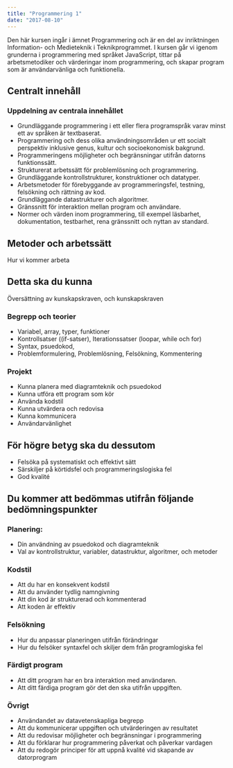 ```yaml
---
title: "Programmering 1"
date: "2017-08-10"
---
```


Den här kursen ingår i ämnet Programmering och är en del av inriktningen Information- och Medieteknik i Teknikprogrammet. I kursen går vi igenom grunderna i programmering med språket JavaScript, tittar på arbetsmetodiker och värderingar inom programmering, och skapar program som är användarvänliga och funktionella.

## Centralt innehåll

### Uppdelning av centrala innehållet

- Grundläggande programmering i ett eller flera programspråk varav minst ett av språken är textbaserat.
- Programmering och dess olika användningsområden ur ett socialt perspektiv inklusive genus, kultur och socioekonomisk bakgrund.
- Programmeringens möjligheter och begränsningar utifrån datorns funktionssätt.
- Strukturerat arbetssätt för problemlösning och programmering.
- Grundläggande kontrollstrukturer, konstruktioner och datatyper.
- Arbetsmetoder för förebyggande av programmeringsfel, testning, felsökning och rättning av kod.
- Grundläggande datastrukturer och algoritmer.
- Gränssnitt för interaktion mellan program och användare.
- Normer och värden inom programmering, till exempel läsbarhet, dokumentation, testbarhet, rena gränssnitt och nyttan av standard.

## Metoder och arbetssätt

Hur vi kommer arbeta

## Detta ska du kunna

Översättning av kunskapskraven, och kunskapskraven

### Begrepp och teorier

- Variabel, array, typer, funktioner
- Kontrollsatser ((if-satser), Iterationssatser (loopar, while och for)
- Syntax, psuedokod,
- Problemformulering, Problemlösning, Felsökning, Kommentering

### Projekt

- Kunna planera med diagramteknik och psuedokod
- Kunna utföra ett program som kör
- Använda kodstil
- Kunna utvärdera och redovisa
- Kunna kommunicera
- Användarvänlighet

## För högre betyg ska du dessutom

- Felsöka på systematiskt och effektivt sätt
- Särskiljer på körtidsfel och programmeringslogiska fel
- God kvalité

## Du kommer att bedömmas utifrån följande bedömningspunkter

### Planering:

- Din användning av psuedokod och diagramteknik
- Val av kontrollstruktur, variabler, datastruktur, algoritmer, och metoder

### Kodstil

- Att du har en konsekvent kodstil
- Att du använder tydlig namngivning
- Att din kod är strukturerad och kommenterad
- Att koden är effektiv

### Felsökning

- Hur du anpassar planeringen utifrån förändringar
- Hur du felsöker syntaxfel och skiljer dem från programlogiska fel

### Färdigt program

- Att ditt program har en bra interaktion med användaren.
- Att ditt färdiga program gör det den ska utifrån uppgiften.

### Övrigt

- Användandet av datavetenskapliga begrepp
- Att du kommunicerar uppgiften och utvärderingen av resultatet
- Att du redovisar möjligheter och begränsningar i programmering
- Att du förklarar hur programmering påverkat och påverkar vardagen
- Att du redogör principer för att uppnå kvalité vid skapande av datorprogram
